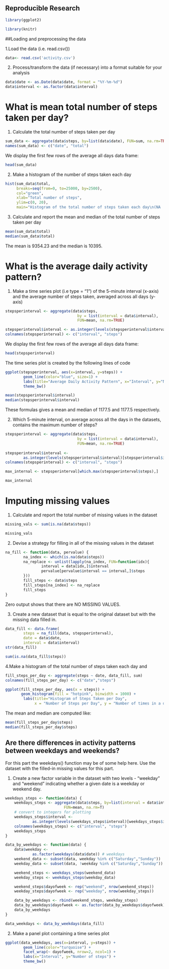 ## Reproducible Research

```r
library(ggplot2)

library(knitr)
```


##Loading and preprocessing the data

1.Load the data (i.e. read.csv())


```r
data<- read.csv('activity.csv')
```


2. Process/transform the data (if necessary) into a format suitable for your analysis

```r
data$date <- as.Date(data$date, format = "%Y-%m-%d")
data$interval <- as.factor(data$interval)

```


# What is mean total number of steps taken per day?

1. Calculate the total number of steps taken per day

```r
sum_data <- aggregate(data$steps, by=list(data$date), FUN=sum, na.rm=TRUE)
names(sum_data) <- c("date", "total")


```
We display the first few rows of the average all days data frame:

```r

head(sum_data)
```

2. Make a histogram of the number of steps taken each day

```r
hist(sum_data$total, 
     breaks=seq(from=0, to=25000, by=2500),
     col="green", 
     xlab="Total number of steps", 
     ylim=c(0, 20), 
     main="Histogram of the total number of steps taken each day\n(NA    removed)")

```


3. Calculate and report the mean and median of the total number of steps taken per day

```r
mean(sum_data$total)
median(sum_data$total)
```

The mean is 9354.23 and the median is 10395.

# What is the average daily activity pattern?

1. Make a time series plot (i.e type = "1") of the 5-minute interval (x-axis) and the average number of steps taken, averaged across all days (y-axis)

```r
stepsperinterval <- aggregate(data$steps, 
                                by = list(interval = data$interval),
                                FUN=mean, na.rm=TRUE)

stepsperinterval$interval <- as.integer(levels(stepsperinterval$interval)[stepsperinterval$interval])
colnames(stepsperinterval) <- c("interval", "steps")


```

We display the first few rows of the average all days  data frame:

```r
head(stepsperinterval)
```

The time series plot is created by the following lines of code

```r
ggplot(stepsperinterval, aes(x=interval, y=steps)) +   
        geom_line(color="blue", size=1) +  
        labs(title="Average Daily Activity Pattern", x="Interval", y="Number of steps") +  
        theme_bw()

```


```r
mean(stepsperinterval$interval)
median(stepsperinterval$interval)
```

These formulas gives a mean and median of 1177.5 and 1177.5 respectively.

2. Which 5-minute interval, on average across all the days in the datasets, contains the maximum number of steps?

```r
stepsperinterval <- aggregate(data$steps, 
                                by = list(interval = data$interval),
                                FUN=mean, na.rm=TRUE)
                
stepsperinterval$interval <- 
        as.integer(levels(stepsperinterval$interval)[stepsperinterval$interval])
colnames(stepsperinterval) <- c("interval", "steps")

max_internal <- stepsperinterval[which.max(stepsperinterval$steps),]

max_internal
```


# Imputing missing values

1. Calculate and report the total number of missing values in the dataset


```r
missing_vals <- sum(is.na(data$steps))

missing_vals

```


2. Devise a strategy for filling in all of the missing values in the dataset

```r
na_fill <- function(data, pervalue) {
        na_index <- which(is.na(data$steps))
        na_replace <- unlist(lapply(na_index, FUN=function(idx){
                interval = data[idx,]$interval
                pervalue[pervalue$interval == interval,]$steps
        }))
        fill_steps <- data$steps
        fill_steps[na_index] <- na_replace
        fill_steps
}

```

Zero output shows that there are NO MISSING VALUES.
 
3. Create a new dataset that is equal to the original dataset but with the missing data filled in.

```r
data_fill <- data.frame(  
        steps = na_fill(data, stepsperinterval),  
        date = data$date,  
        interval = data$interval)
str(data_fill)

sum(is.na(data_fill$steps))

```


4.Make a histogram of the total number of steps taken each day and


```r
fill_steps_per_day <- aggregate(steps ~ date, data_fill, sum)
colnames(fill_steps_per_day) <- c("date","steps")

ggplot(fill_steps_per_day, aes(x = steps)) + 
       geom_histogram(fill = "hotpink", binwidth = 1000) + 
        labs(title="Histogram of Steps Taken per Day", 
             x = "Number of Steps per Day", y = "Number of times in a day(Count)") + theme_bw() 


```

The mean and median are computed like:

```r
mean(fill_steps_per_day$steps)
median(fill_steps_per_day$steps)

```


## Are there differences in activity patterns between weekdays and weekends?

For this part the weekdays() function may be of some help here. Use the dataset with the filled-in missing values for this part.

1. Create a new factor variable in the dataset with two levels - "weekday" and "weekend" indicating whether a given date is a weekday or weekend day.

```r
weekdays_steps <- function(data) {
    weekdays_steps <- aggregate(data$steps, by=list(interval = data$interval),
                          FUN=mean, na.rm=T)
    # convert to integers for plotting
    weekdays_steps$interval <- 
            as.integer(levels(weekdays_steps$interval)[weekdays_steps$interval])
    colnames(weekdays_steps) <- c("interval", "steps")
    weekdays_steps
}

data_by_weekdays <- function(data) {
    data$weekday <- 
            as.factor(weekdays(data$date)) # weekdays
    weekend_data <- subset(data, weekday %in% c("Saturday","Sunday"))
    weekday_data <- subset(data, !weekday %in% c("Saturday","Sunday"))

    weekend_steps <- weekdays_steps(weekend_data)
    weekday_steps <- weekdays_steps(weekday_data)

    weekend_steps$dayofweek <- rep("weekend", nrow(weekend_steps))
    weekday_steps$dayofweek <- rep("weekday", nrow(weekday_steps))

    data_by_weekdays <- rbind(weekend_steps, weekday_steps)
    data_by_weekdays$dayofweek <- as.factor(data_by_weekdays$dayofweek)
    data_by_weekdays
}

data_weekdays <- data_by_weekdays(data_fill)


```



2. Make a panel plot containing a time series plot 

```r
ggplot(data_weekdays, aes(x=interval, y=steps)) + 
        geom_line(color="turquoise") + 
        facet_wrap(~ dayofweek, nrow=2, ncol=1) +
        labs(x="Interval", y="Number of steps") +
        theme_bw()
```




